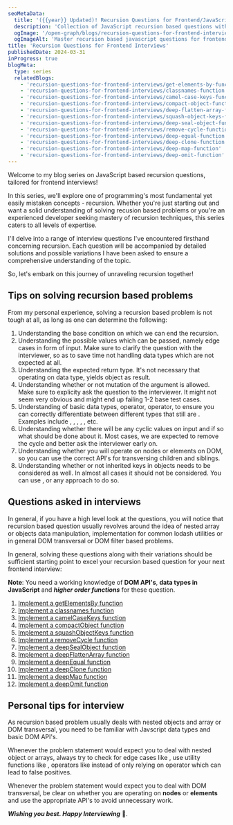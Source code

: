 ```yaml
---
seoMetaData:
  title: '({{year}} Updated)! Recursion Questions for Frontend/JavaScript Interviews'
  description: 'Collection of JavaScript recursion based questions with solutions from real Frontend and JavaScript interviews in {{year}}'
  ogImage: '/open-graph/blogs/recursion-questions-for-frontend-interviews.webp'
  ogImageAlt: 'Master recursion based javascript questions for frontend Interviews in {{year}}'
title: 'Recursion Questions for Frontend Interviews'
publishedDate: 2024-03-31
inProgress: true
blogMeta:
  type: series
  relatedBlogs:
    - 'recursion-questions-for-frontend-interviews/get-elements-by-function'
    - 'recursion-questions-for-frontend-interviews/classnames-function'
    - 'recursion-questions-for-frontend-interviews/camel-case-keys-function'
    - 'recursion-questions-for-frontend-interviews/compact-object-function'
    - 'recursion-questions-for-frontend-interviews/deep-flatten-array-function'
    - 'recursion-questions-for-frontend-interviews/squash-object-keys-function'
    - 'recursion-questions-for-frontend-interviews/deep-seal-object-function'
    - 'recursion-questions-for-frontend-interviews/remove-cycle-function'
    - 'recursion-questions-for-frontend-interviews/deep-equal-function'
    - 'recursion-questions-for-frontend-interviews/deep-clone-function'
    - 'recursion-questions-for-frontend-interviews/deep-map-function'
    - 'recursion-questions-for-frontend-interviews/deep-omit-function'
---
```


Welcome to my blog series on JavaScript based recursion questions, tailored for frontend interviews!

In this series, we'll explore one of programming's most fundamental yet easily mistaken concepts - recursion. Whether you're just starting out and want a solid understanding of solving recusion based problems or you're an experienced developer seeking mastery of recursion techniques, this series caters to all levels of expertise.

I'll delve into a range of interview questions I've encountered firsthand concerning recursion. Each question will be accompanied by detailed solutions and possible variations I have been asked to ensure a comprehensive understanding of the topic.

So, let's embark on this journey of unraveling recursion together!

## Tips on solving recursion based problems

From my personal experience, solving a recursion based problem is not tough at all, as long as one can determine the following:

1. Understanding the base condition on which we can end the recursion.
1. Understanding the possible values which can be passed, namely edge cases in form of <InlineCode code="null"/> input. Make sure to clarify the question with the interviewer, so as to save time not handling data types which are not expected at all.
1. Understanding the expected return type. It's not necessary that operating on <InlineCode code="'object'"/> data type, yields object as result.
1. Understanding whether or not mutation of the argument is allowed. Make sure to explicity ask the question to the interviewer. It might not seem very obvious and might end up failing 1-2 base test cases.
1. Understanding of basic data types, <InlineCode code="typeof"/> operator, <InlineCode code="instanceOf"/> operator, to ensure you can correctly differentiate between different types that still are <InlineCode code="'objects'"/>. Examples include <InlineCode code="arrays"/>, <InlineCode code="maps"/>, <InlineCode code="sets"/>, <InlineCode code="objects"/>, <InlineCode code="dates"/>, <InlineCode code="null"/> etc.
1. Understanding whether there will be any cyclic values on input and if so what should be done about it. Most cases, we are expected to remove the cycle and better ask the interviewer early on.
1. Understanding whether you will operate on nodes or elements on DOM, so you can use the correct API's for transversing children and siblings.
1. Understanding whether or not inherited keys in objects needs to be considered as well. In almost all cases it should not be considered. You can use <InlineCode code="Object.hasOwn()"/>, <InlineCode code="object.hasOwnProperty()"/> or any approach to do so.

## Questions asked in interviews

In general, if you have a high level look at the questions, you will notice that recursion based question usually revolves around the idea of nested array or objects data manipulation, implementation for common lodash utilities or in general DOM transversal or DOM filter based problems.

In general, solving these questions along with their variations should be sufficient starting point to excel your recursion based question for your next frontend interview:

**Note**: You need a working knowledge of **DOM API's**, **data types in JavaScript** and **_higher order functions_** for these question.

1. [Implement a getElementsBy function](/blog/recursion-questions-for-frontend-interviews/get-elements-by-function/ 'Implement a getElementsBy function using recursion')
1. [Implement a classnames function](/blog/recursion-questions-for-frontend-interviews/classnames-function/ 'Implement a classnames function using recursion')
1. [Implement a camelCaseKeys function](/blog/recursion-questions-for-frontend-interviews/camel-case-keys-function/ 'Implement a camelCaseKeys function using recursion')
1. [Implement a compactObject function](/blog/recursion-questions-for-frontend-interviews/compact-object-function/ 'Implement a compactObject function using recursion')
1. [Implement a squashObjectKeys function](/blog/recursion-questions-for-frontend-interviews/squash-object-keys-function/ 'Implement a squashObjectKeys function using recursion')
1. [Implement a removeCycle function](/blog/recursion-questions-for-frontend-interviews/remove-cycle-function/ 'Implement a removeCycle function using recursion')
1. [Implement a deepSealObject function](/blog/recursion-questions-for-frontend-interviews/deep-seal-object-function/ 'Implement a deepSealObject function using recursion')
1. [Implement a deepFlattenArray function](/blog/recursion-questions-for-frontend-interviews/deep-flatten-array-function/ 'Implement a deepFlattenArray function using recursion')
1. [Implement a deepEqual function](/blog/recursion-questions-for-frontend-interviews/deep-equal-function/ 'Implement a deepEqual function using recursion')
1. [Implement a deepClone function](/blog/recursion-questions-for-frontend-interviews/deep-clone-function/ 'Implement a deepClone function using recursion')
1. [Implement a deepMap function](/blog/recursion-questions-for-frontend-interviews/deep-map-function/ 'Implement a deepMap function using recursion')
1. [Implement a deepOmit function](/blog/recursion-questions-for-frontend-interviews/deep-omit-function/ 'Implement a deepOmit function using recursion')

## Personal tips for interview

As recursion based problem usually deals with nested objects and array or DOM transversal, you need to be familiar with Javscript data types and basic DOM API's.

Whenever the problem statement would expect you to deal with nested object or arrays, always try to check for edge cases like <InlineCode code="null" />, use utility functions like <InlineCode code="Array.isArray()" /> , operators like <InlineCode code="instanceOf" />instead of only relying on <InlineCode code="typeof" /> operator which can lead to false positives.

Whenever the problem statement would expect you to deal with DOM transversal, be clear on whether you are operating on **nodes** or **elements** and use the appropriate API's to avoid unnecessary work.

**_Wishing you best. Happy Interviewing_** 🫡.
